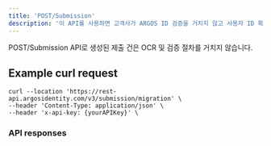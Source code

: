```yaml
---
title: 'POST/Submission'
description: '이 API를 사용하면 고객사가 ARGOS ID 검증을 거치지 않고 사용자 ID 확인 데이터를 강제로 삽입하여 제출 건을 생성할 수 있습니다. 문자열 데이터만 지원하며, 이미지 데이터는 별도의 `PUT Image API`를 사용하세요'
---
```



<Note>
  POST/Submission API로 생성된 제출 건은 OCR 및 검증 절차를 거치지 않습니다.
</Note>

## Example curl request

```cURL POST/Submission
curl --location 'https://rest-api.argosidentity.com/v3/submission/migration' \
--header 'Content-Type: application/json' \
--header 'x-api-key: {yourAPIKey}' \
```



### API responses




